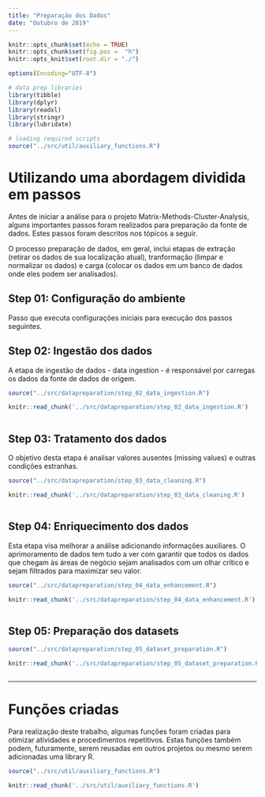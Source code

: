 ```yaml
---
title: "Preparação dos Dados"
date: "Outubro de 2019"
---
```


```r
knitr::opts_chunk$set(echo = TRUE)
knitr::opts_chunk$set(fig.pos =  "h")
knitr::opts_knit$set(root.dir = "./")

options(Encoding="UTF-8")

# data prep libraries
library(tibble)
library(dplyr)
library(readxl)
library(stringr)
library(lubridate)

# loading required scripts
source("../src/util/auxiliary_functions.R")
```

# Utilizando uma abordagem dividida em passos

Antes de iniciar a análise para o projeto Matrix-Methods-Cluster-Analysis, alguns importantes passos foram realizados para preparação da fonte de dados. Estes passos foram descritos nos tópicos a seguir.

O processo preparação de dados, em geral, inclui etapas de extração (retirar os dados de sua localização atual), tranformação (limpar e normalizar os dados) e carga (colocar os dados em um banco de dados onde eles podem ser analisados).

## Step 01: Configuração do ambiente

Passo que executa configurações iniciais para execução dos passos seguintes.

## Step 02: Ingestão dos dados

A etapa de ingestão de dados - data ingestion - é responsável por carregas os dados da fonte de dados de origem.

``` r
source("../src/datapreparation/step_02_data_ingestion.R")
```

```r
knitr::read_chunk('../src/datapreparation/step_02_data_ingestion.R')
```

```r

```

## Step 03: Tratamento dos dados

O objetivo desta etapa é analisar valores ausentes (missing values) e outras condições estranhas.

``` r
source("../src/datapreparation/step_03_data_cleaning.R")
```

```r
knitr::read_chunk('../src/datapreparation/step_03_data_cleaning.R')
```

```r

```

## Step 04: Enriquecimento dos dados

Esta etapa visa melhorar a análise adicionando informações auxiliares. O aprimoramento de dados tem tudo a ver com garantir que todos os dados que chegam às áreas de negócio sejam analisados com um olhar crítico e sejam filtrados para maximizar seu valor.

``` r
source("../src/datapreparation/step_04_data_enhancement.R")
```

```r
knitr::read_chunk('../src/datapreparation/step_04_data_enhancement.R')
```

```r

```

## Step 05: Preparação dos datasets

``` r
source("../src/datapreparation/step_05_dataset_preparation.R")
```

```r
knitr::read_chunk('../src/datapreparation/step_05_dataset_preparation.R')
```

```r

```

*******************************************************************************

# Funções criadas

Para realização deste trabalho, algumas funções foram criadas para otimizar atividades e procedimentos repetitivos. Estas funções também podem, futuramente, serem reusadas em outros projetos ou mesmo serem adicionadas uma library R.

``` r
source("../src/util/auxiliary_functions.R")
```

```r
knitr::read_chunk('../src/util/auxiliary_functions.R')
```

```r

```